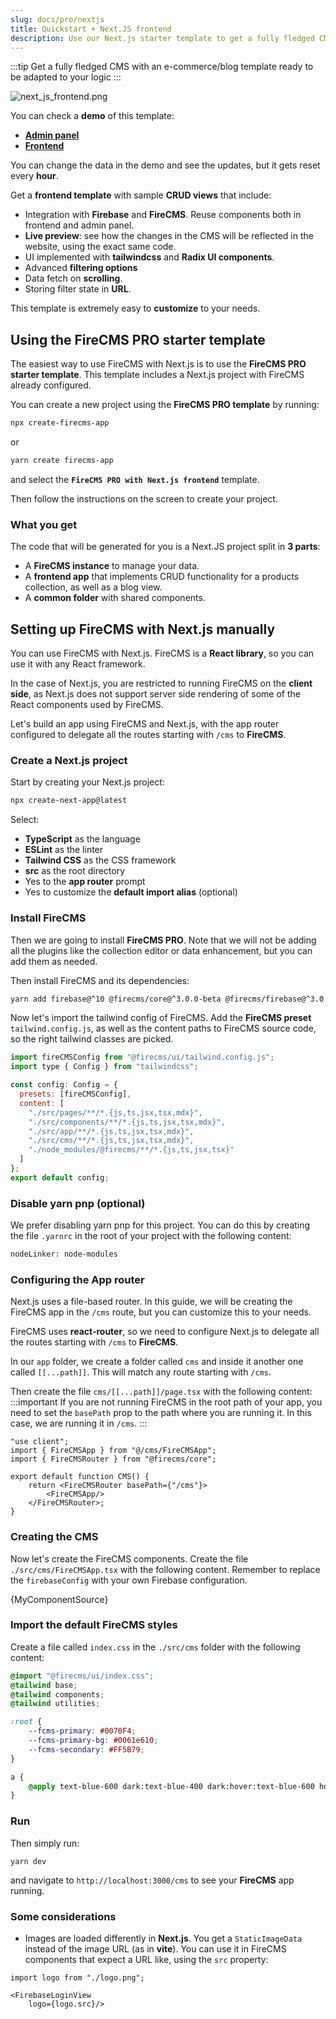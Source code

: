 ```yaml
---
slug: docs/pro/nextjs
title: Quickstart + Next.JS frontend
description: Use our Next.js starter template to get a fully fledged CMS with an e-commerce/blog template ready to be adapted to your logic.
---
```


:::tip
Get a fully fledged CMS with an e-commerce/blog template ready to be adapted to your logic
:::

![next_js_frontend.png](/img/next_js_frontend.png)

You can check a **demo** of this template:
- [**Admin panel**](https://next.firecms.co/cms)
- [**Frontend**](https://next.firecms.co/products)

You can change the data in the demo and see the updates, but it gets reset every **hour**.

Get a **frontend template** with sample **CRUD views** that include:
- Integration with **Firebase** and **FireCMS**. Reuse components both in frontend and admin panel.
- **Live preview**: see how the changes in the CMS will be reflected in the website, using the exact same code.
- UI implemented with **tailwindcss** and **Radix UI components**.
- Advanced **filtering options**
- Data fetch on **scrolling**.
- Storing filter state in **URL**.

This template is extremely easy to **customize** to your needs.

## Using the **FireCMS PRO starter template**

The easiest way to use FireCMS with Next.js is to use the **FireCMS PRO starter template**. This template includes a Next.js project with FireCMS already configured.

You can create a new project using the **FireCMS PRO template** by running:

```bash
npx create-firecms-app
```
or

```bash
yarn create firecms-app
```

and select the **`FireCMS PRO with Next.js frontend`** template.

Then follow the instructions on the screen to create your project.

### What you get

The code that will be generated for you is a Next.JS project split in **3 parts**:
- A **FireCMS instance** to manage your data.
- A **frontend app** that implements CRUD functionality for a products collection, as well as a blog view.
- A **common folder** with shared components.

## Setting up **FireCMS** with **Next.js** manually

You can use FireCMS with Next.js. FireCMS is a **React library**, so you can use it with any React framework.

In the case of Next.js, you are restricted to running FireCMS on the **client side**, as Next.js does not support server side rendering of some of the React components used by FireCMS.

Let's build an app using FireCMS and Next.js, with the app router configured to delegate all the routes starting with `/cms` to **FireCMS**.

### Create a **Next.js project**

Start by creating your Next.js project:

```bash
npx create-next-app@latest
```

Select:
- **TypeScript** as the language
- **ESLint** as the linter
- **Tailwind CSS** as the CSS framework
- **src** as the root directory
- Yes to the **app router** prompt
- Yes to customize the **default import alias** (optional)

### Install **FireCMS**

Then we are going to install **FireCMS PRO**. Note that we will not be adding all the plugins like the collection editor or data enhancement, but you can add them as needed.

Then install FireCMS and its dependencies:

```bash
yarn add firebase@^10 @firecms/core@^3.0.0-beta @firecms/firebase@^3.0.0-beta @firecms/editor@^3.0.0-beta react-router@^6 react-router-dom@^6 @tailwindcss/typography typeface-rubik @fontsource/jetbrains-mono
```

Now let's import the tailwind config of FireCMS. Add the **FireCMS preset** `tailwind.config.js`, as well as the content paths to FireCMS source code, so the right tailwind classes are picked.

```js
import fireCMSConfig from "@firecms/ui/tailwind.config.js";
import type { Config } from "tailwindcss";

const config: Config = {
  presets: [fireCMSConfig],
  content: [
    "./src/pages/**/*.{js,ts,jsx,tsx,mdx}",
    "./src/components/**/*.{js,ts,jsx,tsx,mdx}",
    "./src/app/**/*.{js,ts,jsx,tsx,mdx}",
    "./src/cms/**/*.{js,ts,jsx,tsx,mdx}",
    "./node_modules/@firecms/**/*.{js,ts,jsx,tsx}"
  ]
};
export default config;

```

### Disable **yarn pnp** (optional)

We prefer disabling yarn pnp for this project. You can do this by creating the file `.yarnrc` in the root of your project with the following content:

```bash
nodeLinker: node-modules
```

### Configuring the **App router**

Next.js uses a file-based router. In this guide, we will be creating the FireCMS app in the `/cms` route, but you can customize this to your needs.

FireCMS uses **react-router**, so we need to configure Next.js to delegate all the routes starting with `/cms` to **FireCMS**.

In our `app` folder, we create a folder called `cms` and inside it another one called `[[...path]]`. This will match any route starting with `/cms`.

Then create the file `cms/[[...path]]/page.tsx` with the following content:
:::important
If you are not running FireCMS in the root path of your app, you need to set the `basePath` prop to the path where you are running it. In this case, we are running it in `/cms`.
:::

```tsx
"use client";
import { FireCMSApp } from "@/cms/FireCMSApp";
import { FireCMSRouter } from "@firecms/core";

export default function CMS() {
    return <FireCMSRouter basePath={"/cms"}>
        <FireCMSApp/>
    </FireCMSRouter>;
}

```

### Creating the **CMS**

Now let's create the FireCMS components. Create the file `./src/cms/FireCMSApp.tsx` with the following content. Remember to replace the `firebaseConfig` with your own Firebase configuration.


<CodeBlock language="tsx">{MyComponentSource}</CodeBlock>

### Import the default **FireCMS styles**

Create a file called `index.css` in the `./src/cms` folder with the following content:

```css
@import "@firecms/ui/index.css";
@tailwind base;
@tailwind components;
@tailwind utilities;

:root {
    --fcms-primary: #0070F4;
    --fcms-primary-bg: #0061e610;
    --fcms-secondary: #FF5B79;
}

a {
    @apply text-blue-600 dark:text-blue-400 dark:hover:text-blue-600 hover:text-blue-800
}
```

### Run

Then simply run:

```
yarn dev
```
and navigate to `http://localhost:3000/cms` to see your **FireCMS** app running.

### Some considerations

- Images are loaded differently in **Next.js**.
You get a `StaticImageData` instead of the image URL (as in **vite**).
You can use it in FireCMS components that expect a URL like, using the `src` property:
```tsx
import logo from "./logo.png";

<FirebaseLoginView
    logo={logo.src}/>
```

